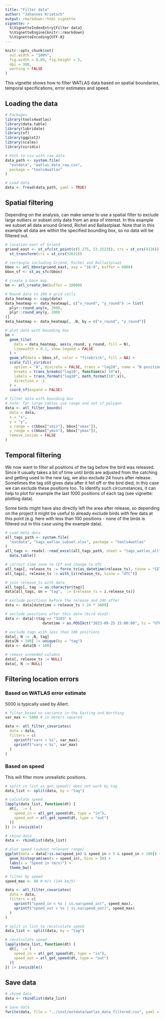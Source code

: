 ```yaml
---
title: "Filter data"
author: "Johannes Krietsch"
output: rmarkdown::html_vignette
vignette: >
  %\VignetteIndexEntry{Filter data}
  %\VignetteEngine{knitr::rmarkdown}
  %\VignetteEncoding{UTF-8}
---
```


```r
knitr::opts_chunk$set(
  out.width = "100%",
  fig.width = 8.89, fig.height = 5,
  dpi = 300,
  warning = FALSE
)
```

This vignette shows how to filter WATLAS data based on spatial boundaries, temporal specifications, error estimates and speed. 

## Loading the data

```r
# Packages
library(tools4watlas)
library(data.table)
library(lubridate)
library(sf)
library(ggplot2)
library(scales)
library(viridis)

# Path to csv with raw data
data_path <- system.file(
  "extdata", "watlas_data_raw.csv",
  package = "tools4watlas"
)

# Load data
data <- fread(data_path, yaml = TRUE)

```

## Spatial filtering

Depending on the analysis, can make sense to use a spatial filter to exclude large outliers or subset only data from an area of interest. In this example we subset all data around Griend, Richel and Ballastplaat. Note that in this example all data are within the specified bounding box, so no data will be filtered out.

```r
# location east of Griend
griend_east <- st_sfc(st_point(c(5.275, 53.2523)), crs = st_crs(4326)) |>
  st_transform(crs = st_crs(32631))

# rectangle including Griend, Richel and Ballastplaat
bbox <- atl_bbox(griend_east, asp = "16:9", buffer = 8000)
bbox_sf <- st_as_sfc(bbox)

# create a base map
bm <- atl_create_bm(buffer = 10000)

# Round data to 200 m grid cells
data_heatmap <- copy(data)
data_heatmap <- data_heatmap[, c("x_round", "y_round") := list(
  plyr::round_any(x, 200),
  plyr::round_any(y, 200)
)]
data_heatmap <- data_heatmap[, .N, by = c("x_round", "y_round")]

# plot data with bounding box
bm +
  geom_tile(
    data = data_heatmap, aes(x_round, y_round, fill = N),
    linewidth = 0.1, show.legend = FALSE
  ) +
  geom_sf(data = bbox_sf, color = "firebrick", fill = NA) +
  scale_fill_viridis(
    option = "A", discrete = FALSE, trans = "log10", name = "N positions",
    breaks = trans_breaks("log10", function(x) 10^x),
    labels = trans_format("log10", math_format(10^.x)),
    direction = -1
  ) +
  coord_sf(expand = FALSE)

# filter data with bounding box
# note: for large tables use range and not sf_polygon
data <- atl_filter_bounds(
  data = data,
  x = "x",
  y = "y",
  x_range = c(bbox["xmin"], bbox["xmax"]),
  y_range = c(bbox["ymin"], bbox["ymax"]),
  remove_inside = FALSE
)

```

## Temporal filtering

We now want to filter all positions of the tag before the bird was released. Since it usually takes a bit of time until birds are adjusted from the catching and getting used to the new tag, we also exclude 24 hours after release. Sometimes the tag still gives data after it fell off or the bird died, in this case we can exclude these positions too. To identify such circumstances, it can help to plot for example the last 1000 positions of each tag (see vignette: plotting data). 

Some birds might have also directly left the area after release, so depending on the project it might be useful to already exclude birds with few data at this point (e.g. here with less than 100 positions - none of the birds is filtered out in this case using the example data). 


```r
# Load meta data
all_tags_path <- system.file(
  "extdata", "tags_watlas_subset.xlsx", package = "tools4watlas"
)
all_tags <- readxl::read_excel(all_tags_path, sheet = "tags_watlas_all") |>
  data.table()

# correct time zone to CET and change to UTC
all_tags[, release_ts := force_tz(as_datetime(release_ts), tzone = "CET")]
all_tags[, release_ts := with_tz(release_ts, tzone = "UTC")]

# join release_ts with data
all_tags[, tag := as.character(tag)]
data[all_tags, on = "tag", `:=`(release_ts = i.release_ts)]

# exclude positions before the release and 24h after
data <- data[datetime > release_ts + 24 * 3600]

# exclude positions after this date (bird died):
data <- data[!(tag == "3103" &
                 datetime > as.POSIXct("2023-09-25 15:00:00", tz = "UTC"))]

# exclude tags with less than 100 positions
data[, N := .N, tag]
data[N < 100] |> unique(by = "tag")
data <- data[N > 100]

# remove unneeded columns
data[, release_ts := NULL]
data[, N := NULL]

```

## Filtering location errors

### Based on WATLAS error estimate

5000 is typically used by Allert. 

```r

# filter based on variance in the Easting and Northing
var_max <- 5000 # in meters squared

data <- atl_filter_covariates(
  data = data,
  filters = c(
    sprintf("varx < %s", var_max),
    sprintf("vary < %s", var_max)
  )
)

```

### Based on speed

This will filter more unrealistic positions. 

```r

# split in list as get_speed() does not work by tag
data_list <- split(data, by = "tag")

# calculate speed
lapply(data_list, function(dt) {
  dt[, `:=`(
    speed_in = atl_get_speed(dt, type = "in"),
    speed_out = atl_get_speed(dt, type = "out")
  )]
}) |> invisible()

# rbind data
data <- rbindlist(data_list)

# plot speed (subset relevant range)
ggplot(data = data[!is.na(speed_in) & speed_in > 5 & speed_in < 100]) +
  geom_histogram(aes(x = speed_in), bins = 50) +
  labs(x = "Speed in (m/s)") +
  theme_bw()

# filter by speed
speed_max <- 40 # m/s (144 km/h)

data <- atl_filter_covariates(
  data = data,
  filters = c(
    sprintf("speed_in < %s | is.na(speed_in)", speed_max),
    sprintf("speed_out < %s | is.na(speed_out)", speed_max)
  )
)

# split in list to recalculate speed
data_list <- split(data, by = "tag")

# recalculate speed
lapply(data_list, function(dt) {
  dt[, `:=`(
    speed_in = atl_get_speed(dt, type = "in"),
    speed_out = atl_get_speed(dt, type = "out")
  )]
}) |> invisible()
```

## Save data

```r
# rbind data
data <- rbindlist(data_list)

# Save data
fwrite(data, file = "../inst/extdata/watlas_data_filtered.csv", yaml = TRUE)
```

